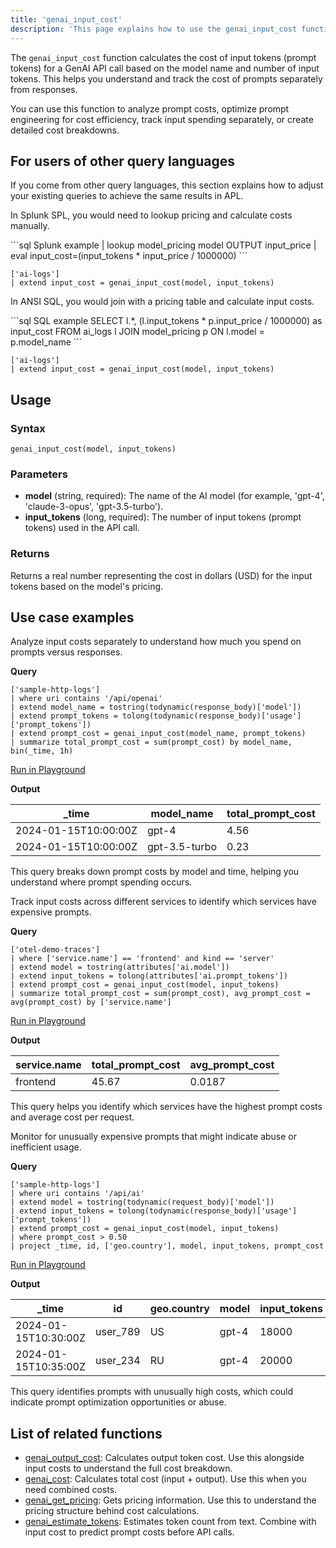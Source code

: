 ```yaml
---
title: 'genai_input_cost'
description: 'This page explains how to use the genai_input_cost function in APL.'
---
```


The `genai_input_cost` function calculates the cost of input tokens (prompt tokens) for a GenAI API call based on the model name and number of input tokens. This helps you understand and track the cost of prompts separately from responses.

You can use this function to analyze prompt costs, optimize prompt engineering for cost efficiency, track input spending separately, or create detailed cost breakdowns.

## For users of other query languages

If you come from other query languages, this section explains how to adjust your existing queries to achieve the same results in APL.

<AccordionGroup>
<Accordion title="Splunk SPL users">

In Splunk SPL, you would need to lookup pricing and calculate costs manually.

<CodeGroup>
```sql Splunk example
| lookup model_pricing model OUTPUT input_price
| eval input_cost=(input_tokens * input_price / 1000000)
```

```kusto APL equivalent
['ai-logs']
| extend input_cost = genai_input_cost(model, input_tokens)
```
</CodeGroup>

</Accordion>
<Accordion title="ANSI SQL users">

In ANSI SQL, you would join with a pricing table and calculate input costs.

<CodeGroup>
```sql SQL example
SELECT 
  l.*,
  (l.input_tokens * p.input_price / 1000000) as input_cost
FROM ai_logs l
JOIN model_pricing p ON l.model = p.model_name
```

```kusto APL equivalent
['ai-logs']
| extend input_cost = genai_input_cost(model, input_tokens)
```
</CodeGroup>

</Accordion>
</AccordionGroup>

## Usage

### Syntax

```kusto
genai_input_cost(model, input_tokens)
```

### Parameters

- **model** (string, required): The name of the AI model (for example, 'gpt-4', 'claude-3-opus', 'gpt-3.5-turbo').
- **input_tokens** (long, required): The number of input tokens (prompt tokens) used in the API call.

### Returns

Returns a real number representing the cost in dollars (USD) for the input tokens based on the model's pricing.

## Use case examples

<Tabs>
<Tab title="Log analysis">

Analyze input costs separately to understand how much you spend on prompts versus responses.

**Query**

```kusto
['sample-http-logs']
| where uri contains '/api/openai'
| extend model_name = tostring(todynamic(response_body)['model'])
| extend prompt_tokens = tolong(todynamic(response_body)['usage']['prompt_tokens'])
| extend prompt_cost = genai_input_cost(model_name, prompt_tokens)
| summarize total_prompt_cost = sum(prompt_cost) by model_name, bin(_time, 1h)
```

[Run in Playground](https://play.axiom.co/axiom-play-qf1k/query?initForm=%7B%22apl%22%3A%22%5B'sample-http-logs'%5D%20%7C%20where%20uri%20contains%20'%2Fapi%2Fopenai'%20%7C%20extend%20model_name%20%3D%20tostring(todynamic(response_body)%5B'model'%5D)%20%7C%20extend%20prompt_tokens%20%3D%20tolong(todynamic(response_body)%5B'usage'%5D%5B'prompt_tokens'%5D)%20%7C%20extend%20prompt_cost%20%3D%20genai_input_cost(model_name%2C%20prompt_tokens)%20%7C%20summarize%20total_prompt_cost%20%3D%20sum(prompt_cost)%20by%20model_name%2C%20bin(_time%2C%201h)%22%7D)

**Output**

| _time | model_name | total_prompt_cost |
|-------|------------|-------------------|
| 2024-01-15T10:00:00Z | gpt-4 | 4.56 |
| 2024-01-15T10:00:00Z | gpt-3.5-turbo | 0.23 |

This query breaks down prompt costs by model and time, helping you understand where prompt spending occurs.

</Tab>
<Tab title="OpenTelemetry traces">

Track input costs across different services to identify which services have expensive prompts.

**Query**

```kusto
['otel-demo-traces']
| where ['service.name'] == 'frontend' and kind == 'server'
| extend model = tostring(attributes['ai.model'])
| extend input_tokens = tolong(attributes['ai.prompt_tokens'])
| extend prompt_cost = genai_input_cost(model, input_tokens)
| summarize total_prompt_cost = sum(prompt_cost), avg_prompt_cost = avg(prompt_cost) by ['service.name']
```

[Run in Playground](https://play.axiom.co/axiom-play-qf1k/query?initForm=%7B%22apl%22%3A%22%5B'otel-demo-traces'%5D%20%7C%20where%20%5B'service.name'%5D%20%3D%3D%20'frontend'%20and%20kind%20%3D%3D%20'server'%20%7C%20extend%20model%20%3D%20tostring(attributes%5B'ai.model'%5D)%20%7C%20extend%20input_tokens%20%3D%20tolong(attributes%5B'ai.prompt_tokens'%5D)%20%7C%20extend%20prompt_cost%20%3D%20genai_input_cost(model%2C%20input_tokens)%20%7C%20summarize%20total_prompt_cost%20%3D%20sum(prompt_cost)%2C%20avg_prompt_cost%20%3D%20avg(prompt_cost)%20by%20%5B'service.name'%5D%22%7D)

**Output**

| service.name | total_prompt_cost | avg_prompt_cost |
|--------------|-------------------|-----------------|
| frontend | 45.67 | 0.0187 |

This query helps you identify which services have the highest prompt costs and average cost per request.

</Tab>
<Tab title="Security logs">

Monitor for unusually expensive prompts that might indicate abuse or inefficient usage.

**Query**

```kusto
['sample-http-logs']
| where uri contains '/api/ai'
| extend model = tostring(todynamic(request_body)['model'])
| extend input_tokens = tolong(todynamic(response_body)['usage']['prompt_tokens'])
| extend prompt_cost = genai_input_cost(model, input_tokens)
| where prompt_cost > 0.50
| project _time, id, ['geo.country'], model, input_tokens, prompt_cost
```

[Run in Playground](https://play.axiom.co/axiom-play-qf1k/query?initForm=%7B%22apl%22%3A%22%5B'sample-http-logs'%5D%20%7C%20where%20uri%20contains%20'%2Fapi%2Fai'%20%7C%20extend%20model%20%3D%20tostring(todynamic(request_body)%5B'model'%5D)%20%7C%20extend%20input_tokens%20%3D%20tolong(todynamic(response_body)%5B'usage'%5D%5B'prompt_tokens'%5D)%20%7C%20extend%20prompt_cost%20%3D%20genai_input_cost(model%2C%20input_tokens)%20%7C%20where%20prompt_cost%20%3E%200.50%20%7C%20project%20_time%2C%20id%2C%20%5B'geo.country'%5D%2C%20model%2C%20input_tokens%2C%20prompt_cost%22%7D)

**Output**

| _time | id | geo.country | model | input_tokens | prompt_cost |
|-------|----|--------------|---------| ------------|-------------|
| 2024-01-15T10:30:00Z | user_789 | US | gpt-4 | 18000 | 0.54 |
| 2024-01-15T10:35:00Z | user_234 | RU | gpt-4 | 20000 | 0.60 |

This query identifies prompts with unusually high costs, which could indicate prompt optimization opportunities or abuse.

</Tab>
</Tabs>

## List of related functions

- [genai_output_cost](/apl/scalar-functions/genai-functions/genai-output-cost): Calculates output token cost. Use this alongside input costs to understand the full cost breakdown.
- [genai_cost](/apl/scalar-functions/genai-functions/genai-cost): Calculates total cost (input + output). Use this when you need combined costs.
- [genai_get_pricing](/apl/scalar-functions/genai-functions/genai-get-pricing): Gets pricing information. Use this to understand the pricing structure behind cost calculations.
- [genai_estimate_tokens](/apl/scalar-functions/genai-functions/genai-estimate-tokens): Estimates token count from text. Combine with input cost to predict prompt costs before API calls.


